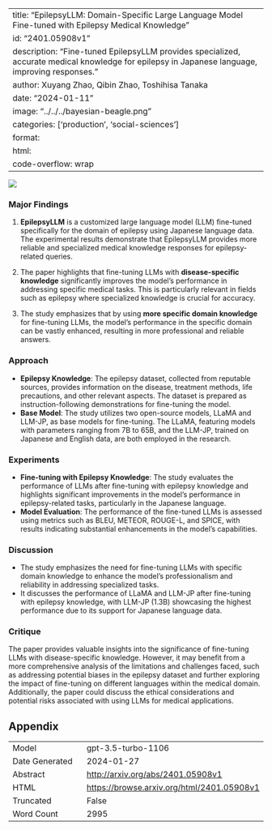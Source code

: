 
---
title: "EpilepsyLLM: Domain-Specific Large Language Model Fine-tuned with Epilepsy Medical Knowledge"
id: "2401.05908v1"
description: "Fine-tuned EpilepsyLLM provides specialized, accurate medical knowledge for epilepsy in Japanese language, improving responses."
author: Xuyang Zhao, Qibin Zhao, Toshihisa Tanaka
date: "2024-01-11"
image: "../../../bayesian-beagle.png"
categories: ['production', 'social-sciences']
format:
  html:
    code-overflow: wrap
---

![](None)

### Major Findings

1. **EpilepsyLLM** is a customized large language model (LLM) fine-tuned specifically for the domain of epilepsy using Japanese language data. The experimental results demonstrate that EpilepsyLLM provides more reliable and specialized medical knowledge responses for epilepsy-related queries.
  
2. The paper highlights that fine-tuning LLMs with **disease-specific knowledge** significantly improves the model's performance in addressing specific medical tasks. This is particularly relevant in fields such as epilepsy where specialized knowledge is crucial for accuracy.

3. The study emphasizes that by using **more specific domain knowledge** for fine-tuning LLMs, the model's performance in the specific domain can be vastly enhanced, resulting in more professional and reliable answers.

### Approach

- **Epilepsy Knowledge**: The epilepsy dataset, collected from reputable sources, provides information on the disease, treatment methods, life precautions, and other relevant aspects. The dataset is prepared as instruction-following demonstrations for fine-tuning the model.
- **Base Model**: The study utilizes two open-source models, LLaMA and LLM-JP, as base models for fine-tuning. The LLaMA, featuring models with parameters ranging from 7B to 65B, and the LLM-JP, trained on Japanese and English data, are both employed in the research.

### Experiments

- **Fine-tuning with Epilepsy Knowledge**: The study evaluates the performance of LLMs after fine-tuning with epilepsy knowledge and highlights significant improvements in the model's performance in epilepsy-related tasks, particularly in the Japanese language.
- **Model Evaluation**: The performance of the fine-tuned LLMs is assessed using metrics such as BLEU, METEOR, ROUGE-L, and SPICE, with results indicating substantial enhancements in the model's capabilities.

### Discussion

- The study emphasizes the need for fine-tuning LLMs with specific domain knowledge to enhance the model's professionalism and reliability in addressing specialized tasks.
- It discusses the performance of LLaMA and LLM-JP after fine-tuning with epilepsy knowledge, with LLM-JP (1.3B) showcasing the highest performance due to its support for Japanese language data.

### Critique

The paper provides valuable insights into the significance of fine-tuning LLMs with disease-specific knowledge. However, it may benefit from a more comprehensive analysis of the limitations and challenges faced, such as addressing potential biases in the epilepsy dataset and further exploring the impact of fine-tuning on different languages within the medical domain. Additionally, the paper could discuss the ethical considerations and potential risks associated with using LLMs for medical applications.

## Appendix

|          |          |
|----------|----------|
| Model     | gpt-3.5-turbo-1106       |
| Date Generated     | 2024-01-27       |
| Abstract | [http://arxiv.org/abs/2401.05908v1](http://arxiv.org/abs/2401.05908v1)        |
| HTML     | [https://browse.arxiv.org/html/2401.05908v1](https://browse.arxiv.org/html/2401.05908v1)       |
| Truncated       | False       |
| Word Count       | 2995       |